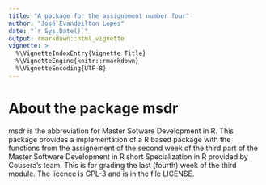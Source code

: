 ```yaml
---
title: "A package for the assignement number four"
author: "José Evandeilton Lopes"
date: "`r Sys.Date()`"
output: rmarkdown::html_vignette
vignette: >
  %\VignetteIndexEntry{Vignette Title}
  %\VignetteEngine{knitr::rmarkdown}
  %\VignetteEncoding{UTF-8}
---
```


# About the package msdr

msdr is the abbreviation for Master Sotware Development in R. This package provides a implementation of a R based package with the functions from the assignement of the second week of the third part of the Master Software Development in R short Specialization in R provided by Cousera's team. This is for grading the last (fourth) week of the third module. The licence is GPL-3 and is in the file LICENSE.

